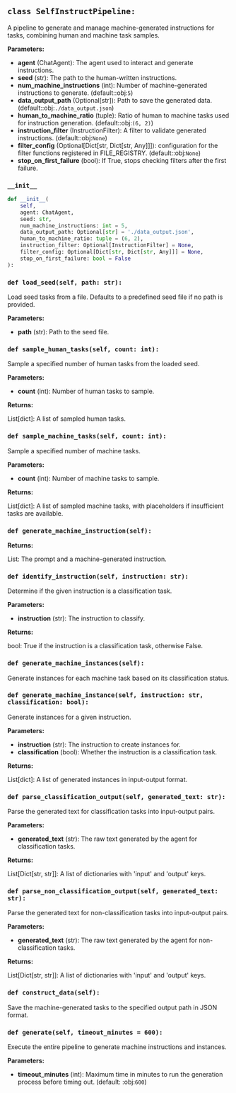 <a id="camel.datagen.self_instruct.self_instruct"></a>

<a id="camel.datagen.self_instruct.self_instruct.SelfInstructPipeline"></a>

## `class SelfInstructPipeline:`

A pipeline to generate and manage machine-generated instructions for
tasks, combining human and machine task samples.

**Parameters:**

- **agent** (ChatAgent): The agent used to interact and generate instructions.
- **seed** (str): The path to the human-written instructions.
- **num_machine_instructions** (int): Number of machine-generated instructions to generate. (default::obj:`5`)
- **data_output_path** (Optional[str]): Path to save the generated data. (default::obj:`./data_output.json`)
- **human_to_machine_ratio** (tuple): Ratio of human to machine tasks used for instruction generation. (default::obj:`(6, 2)`)
- **instruction_filter** (InstructionFilter): A filter to validate generated instructions. (default::obj:`None`)
- **filter_config** (Optional[Dict[str, Dict[str, Any]]]): configuration for the filter functions registered in FILE_REGISTRY. (default::obj:`None`)
- **stop_on_first_failure** (bool): If True, stops checking filters after the first failure.

<a id="camel.datagen.self_instruct.self_instruct.SelfInstructPipeline.__init__"></a>

### `__init__`

```python
def __init__(
    self,
    agent: ChatAgent,
    seed: str,
    num_machine_instructions: int = 5,
    data_output_path: Optional[str] = './data_output.json',
    human_to_machine_ratio: tuple = (6, 2),
    instruction_filter: Optional[InstructionFilter] = None,
    filter_config: Optional[Dict[str, Dict[str, Any]]] = None,
    stop_on_first_failure: bool = False
):
```

<a id="camel.datagen.self_instruct.self_instruct.SelfInstructPipeline.load_seed"></a>

### `def load_seed(self, path: str):`

Load seed tasks from a file. Defaults to a predefined seed file if
no path is provided.

**Parameters:**

- **path** (str): Path to the seed file.

<a id="camel.datagen.self_instruct.self_instruct.SelfInstructPipeline.sample_human_tasks"></a>

### `def sample_human_tasks(self, count: int):`

Sample a specified number of human tasks from the loaded seed.

**Parameters:**

- **count** (int): Number of human tasks to sample.

**Returns:**

  List[dict]: A list of sampled human tasks.

<a id="camel.datagen.self_instruct.self_instruct.SelfInstructPipeline.sample_machine_tasks"></a>

### `def sample_machine_tasks(self, count: int):`

Sample a specified number of machine tasks.

**Parameters:**

- **count** (int): Number of machine tasks to sample.

**Returns:**

  List[dict]: A list of sampled machine tasks, with placeholders if
insufficient tasks are available.

<a id="camel.datagen.self_instruct.self_instruct.SelfInstructPipeline.generate_machine_instruction"></a>

### `def generate_machine_instruction(self):`

**Returns:**

  List: The prompt and a machine-generated instruction.

<a id="camel.datagen.self_instruct.self_instruct.SelfInstructPipeline.identify_instruction"></a>

### `def identify_instruction(self, instruction: str):`

Determine if the given instruction is a classification task.

**Parameters:**

- **instruction** (str): The instruction to classify.

**Returns:**

  bool: True if the instruction is a classification task,
otherwise False.

<a id="camel.datagen.self_instruct.self_instruct.SelfInstructPipeline.generate_machine_instances"></a>

### `def generate_machine_instances(self):`

Generate instances for each machine task based on its
classification status.

<a id="camel.datagen.self_instruct.self_instruct.SelfInstructPipeline.generate_machine_instance"></a>

### `def generate_machine_instance(self, instruction: str, classification: bool):`

Generate instances for a given instruction.

**Parameters:**

- **instruction** (str): The instruction to create instances for.
- **classification** (bool): Whether the instruction is a classification task.

**Returns:**

  List[dict]: A list of generated instances in input-output format.

<a id="camel.datagen.self_instruct.self_instruct.SelfInstructPipeline.parse_classification_output"></a>

### `def parse_classification_output(self, generated_text: str):`

Parse the generated text for classification tasks into input-output
pairs.

**Parameters:**

- **generated_text** (str): The raw text generated by the agent for classification tasks.

**Returns:**

  List[Dict[str, str]]: A list of dictionaries with 'input' and
'output' keys.

<a id="camel.datagen.self_instruct.self_instruct.SelfInstructPipeline.parse_non_classification_output"></a>

### `def parse_non_classification_output(self, generated_text: str):`

Parse the generated text for non-classification tasks into
input-output pairs.

**Parameters:**

- **generated_text** (str): The raw text generated by the agent for non-classification tasks.

**Returns:**

  List[Dict[str, str]]: A list of dictionaries with 'input' and
'output' keys.

<a id="camel.datagen.self_instruct.self_instruct.SelfInstructPipeline.construct_data"></a>

### `def construct_data(self):`

Save the machine-generated tasks to the specified output path
in JSON format.

<a id="camel.datagen.self_instruct.self_instruct.SelfInstructPipeline.generate"></a>

### `def generate(self, timeout_minutes = 600):`

Execute the entire pipeline to generate machine instructions
and instances.

**Parameters:**

- **timeout_minutes** (int): Maximum time in minutes to run the generation process before timing out. (default: :obj:`600`)
